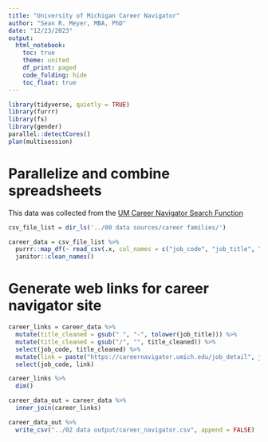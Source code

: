 ```yaml
---
title: "University of Michigan Career Navigator"
author: "Sean R. Meyer, MBA, PhD"
date: "12/23/2023"
output: 
  html_notebook:
    toc: true
    theme: united
    df_print: paged
    code_folding: hide
    toc_float: true
---
```


```r
library(tidyverse, quietly = TRUE)
library(furrr)
library(fs)
library(gender)
parallel::detectCores()
plan(multisession)
```

# Parallelize and combine spreadsheets

This data was collected from the [UM Career Navigator Search Function](https://careernavigator.umich.edu/search)

```r
csv_file_list = dir_ls('../00 data sources/career families/')

career_data = csv_file_list %>%
  purrr::map_df(~ read_csv(.x, col_names = c("job_code", "job_title", "career_family", "career_band", "job_role", "path_level", "description"), skip = 1, show_col_types = FALSE), .id = "filename") %>% 
  janitor::clean_names()
```

# Generate web links for career navigator site

```r
career_links = career_data %>% 
  mutate(title_cleaned = gsub(" ", "-", tolower(job_title))) %>% 
  mutate(title_cleaned = gsub("/", "", title_cleaned)) %>%
  select(job_code, title_cleaned) %>% 
  mutate(link = paste("https://careernavigator.umich.edu/job_detail", job_code, title_cleaned, sep = "/")) %>% 
  select(job_code, link)

career_links %>% 
  dim()
```

```r
career_data_out = career_data %>% 
  inner_join(career_links)

career_data_out %>% 
  write_csv("../02 data output/career_navigator.csv", append = FALSE)
```

